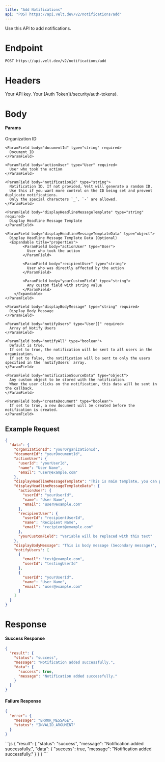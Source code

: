 ```yaml
---
title: "Add Notifications"
api: "POST https://api.velt.dev/v2/notifications/add"
---
```


Use this API to add notifications.

# Endpoint

`POST https://api.velt.dev/v2/notifications/add`

# Headers

<ParamField header="x-velt-api-key" type="string" required>
  Your API key.
</ParamField>

<ParamField header="x-velt-auth-token" type="string" required>
  Your [Auth Token](/security/auth-tokens).
</ParamField>

# Body

#### Params

<ParamField body="data" type="object" required>
  <Expandable title="properties">
    <ParamField body="organizationId" type="string" required>
      Organization ID
    </ParamField>

    <ParamField body="documentId" type="string" required>
      Document ID
    </ParamField>

    <ParamField body="actionUser" type="User" required>
      User who took the action
    </ParamField>

    <ParamField body="notificationId" type="string">
      Notification ID. If not provided, Velt will generate a random ID.
      Use this if you want more control on the ID being set and prevent duplicate notifications.
      Only the special characters `_`, `-` are allowed.
    </ParamField>

    <ParamField body="displayHeadlineMessageTemplate" type="string" required>
      Display Headline Message Template
    </ParamField>

    <ParamField body="displayHeadlineMessageTemplateData" type="object">
      Display Headline Message Template Data (Optional)
      <Expandable title="properties">
            <ParamField body="actionUser" type="User">
              User who took the action
            </ParamField>

            <ParamField body="recipientUser" type="string">
              User who was directly affected by the action
            </ParamField>

            <ParamField body="yourCustomField" type="string">
              Any custom field with string value
            </ParamField>     
        </Expandable>
    </ParamField>

    <ParamField body="displayBodyMessage" type="string" required>
      Display Body Message
    </ParamField>

    <ParamField body="notifyUsers" type="User[]" required>
      Array of Notify Users
    </ParamField>

    <ParamField body="notifyAll" type="boolean">
      Default is true.
      If set to true, the notification will be sent to all users in the organization.
      If set to false, the notification will be sent to only the users specified in the `notifyUsers` array.
    </ParamField>

    <ParamField body="notificationSourceData" type="object">
      Any custom object to be stored with the notification.
      When the user clicks on the notification, this data will be sent in the callback.
    </ParamField>

    <ParamField body="createDocument" type="boolean">
      If set to true, a new document will be created before the notification is created.
    </ParamField>
  </Expandable>
</ParamField>

## **Example Request**

```JSON
{
  "data": {
    "organizationId": "yourOrganizationId",
    "documentId": "yourDocumentId",
    "actionUser": {
      "userId": "yourUserId",
      "name": "User Name",
      "email": "user@example.com"
    },
    "displayHeadlineMessageTemplate": "This is main template, you can pass variables using curly brackets like this: {actionUser}, {recipientUser}, {yourCustomVariableWithStringValue}",
    "displayHeadlineMessageTemplateData": {
      "actionUser": {
        "userId": "yourUserId",
        "name": "User Name",
        "email": "user@example.com"
      },
      "recipientUser": {
        "userId": "recipientUserId",
        "name": "Recipient Name",
        "email": "recipient@example.com"
      },
      "yourCustomField": "Variable will be replaced with this text"
    },
    "displayBodyMessage": "This is body message (Secondary message)",
    "notifyUsers": [
      {
        "email": "test@example.com",
        "userId": "testingUserId"
      },
      {
        "userId": "yourUserId",
        "name": "User Name",
        "email": "user@example.com"
      }
    ]
  }
}
```

# Response

#### Success Response

```JSON
{
  "result": {
    "status": "success",
    "message": "Notification added successfully.",
    "data": {
      "success": true,
      "message": "Notification added successfully."
    }
  }
}
```

#### Failure Response

```JSON
{
  "error": {
    "message": "ERROR_MESSAGE",
    "status": "INVALID_ARGUMENT"
  }
}
```

<ResponseExample>
```js
{
  "result": {
    "status": "success",
    "message": "Notification added successfully.",
    "data": {
      "success": true,
      "message": "Notification added successfully."
    }
  }
}
```
</ResponseExample>